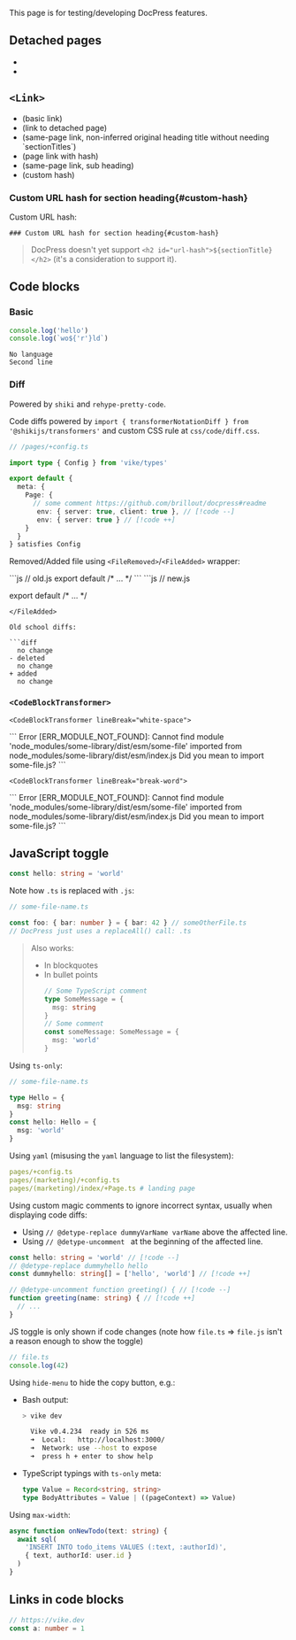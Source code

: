 
This page is for testing/developing DocPress features.

## Detached pages

- <Link href="/orphan" />
- <Link href="/orphan-2" />

## `<Link>`

- <Link href="/some-page" /> (basic link)
- <Link href="/orphan" /> (link to detached page)
- <Link href="#link" /> (same-page link, non-inferred original heading title without needing `sectionTitles`)
- <Link href="/notes#danger" /> (page link with hash)
- <Link href="#basic" /> (same-page link, sub heading)
- <Link href="#custom-hash" /> (custom hash)

### Custom URL hash for section heading{#custom-hash}

Custom URL hash:

```mdx
### Custom URL hash for section heading{#custom-hash}
```

> DocPress doesn't yet support `<h2 id="url-hash">${sectionTitle}</h2>` (it's a consideration to support it).


## Code blocks

### Basic

```js
console.log('hello')
console.log(`wo${'r'}ld`)
```

```
No language
Second line
```

### Diff

Powered by `shiki` and `rehype-pretty-code`.

Code diffs powered by `import { transformerNotationDiff } from '@shikijs/transformers'` and custom CSS rule at `css/code/diff.css`.

```ts
// /pages/+config.ts

import type { Config } from 'vike/types'

export default {
  meta: {
    Page: {
      // some comment https://github.com/brillout/docpress#readme
       env: { server: true, client: true }, // [!code --]
       env: { server: true } // [!code ++]
    }
  }
} satisfies Config
```

Removed/Added file using `<FileRemoved>`/`<FileAdded>` wrapper:

<FileRemoved>
```js
// old.js
export default /* ... */
```
</FileRemoved>

<FileAdded>
```js
// new.js

export default /* ... */
```
</FileAdded>

Old school diffs:

```diff
  no change
- deleted
  no change
+ added
  no change
```

### `<CodeBlockTransformer>`

`<CodeBlockTransformer lineBreak="white-space">`

<CodeBlockTransformer lineBreak="white-space">
```
Error [ERR_MODULE_NOT_FOUND]: Cannot find module 'node_modules/some-library/dist/esm/some-file' imported from node_modules/some-library/dist/esm/index.js
Did you mean to import some-file.js?
```
</CodeBlockTransformer>

`<CodeBlockTransformer lineBreak="break-word">`

<CodeBlockTransformer lineBreak="break-word">
```
Error [ERR_MODULE_NOT_FOUND]: Cannot find module 'node_modules/some-library/dist/esm/some-file' imported from node_modules/some-library/dist/esm/index.js
Did you mean to import some-file.js?
```
</CodeBlockTransformer>


## JavaScript toggle


```ts
const hello: string = 'world'
```

Note how `.ts` is replaced with `.js`:

```ts
// some-file-name.ts

const foo: { bar: number } = { bar: 42 } // someOtherFile.ts
// DocPress just uses a replaceAll() call: .ts
```

> Also works:
> - In blockquotes
> - In bullet points
>   ```ts
>   // Some TypeScript comment
>   type SomeMessage = {
>     msg: string
>   }
>   // Some comment
>   const someMessage: SomeMessage = {
>     msg: 'world'
>   }
>   ```

Using `ts-only`:
```ts ts-only
// some-file-name.ts

type Hello = {
  msg: string
}
const hello: Hello = {
  msg: 'world'
}
```

Using `yaml` (misusing the `yaml` language to list the filesystem):

```yaml
pages/+config.ts
pages/(marketing)/+config.ts
pages/(marketing)/index/+Page.ts # landing page
```

Using custom magic comments to ignore incorrect syntax, usually when displaying code diffs:

- Using `// @detype-replace dummyVarName varName` above the affected line.
- Using `// @detype-uncomment ` at the beginning of the affected line.

```ts
const hello: string = 'world' // [!code --]
// @detype-replace dummyhello hello
const dummyhello: string[] = ['hello', 'world'] // [!code ++]

// @detype-uncomment function greeting() { // [!code --]
function greeting(name: string) { // [!code ++]
  // ...
}
```

JS toggle is only shown if code changes (note how `file.ts` => `file.js` isn't a reason enough to show the toggle)

```ts
// file.ts
console.log(42)
```

Using `hide-menu` to hide the copy button, e.g.:

- Bash output:
  ```bash hide-menu
  > vike dev

    Vike v0.4.234  ready in 526 ms
    ➜  Local:   http://localhost:3000/
    ➜  Network: use --host to expose
    ➜  press h + enter to show help
  ```

- TypeScript typings with `ts-only` meta:
  ```ts ts-only hide-menu
  type Value = Record<string, string>
  type BodyAttributes = Value | ((pageContext) => Value)
  ```

Using `max-width`:

```ts max-width=50
async function onNewTodo(text: string) {
  await sql(
    'INSERT INTO todo_items VALUES (:text, :authorId)',
    { text, authorId: user.id }
  )
}
```


## Links in code blocks

```ts
// https://vike.dev
const a: number = 1
```
